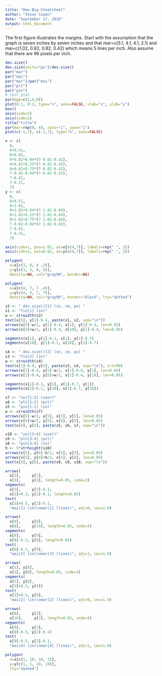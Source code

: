 ```yaml
---
title: "How-Big-Cheatsheet"
author: "Steve Simon"
date: "September 17, 2016"
output: html_document
---
```


The first figure illustrates the margins. Start with the assumption that the graph is seven inches by seven inches and that mar=c(5.1, 4.1, 4.1, 2.1) and mai=c(1.02, 0.82, 0.82, 0.42)
which means 5 lines per inch. Also assume that there are 96 pixels per inch.

```r
dev.size()
dev.size(units="px")/dev.size()
par("mar")
par("mai")
par("mar")/par("mai")
par("plt")
par("pin")
# test plot
par(mgp=c(1,4,0))
plot(0:1, 0:1, type="n", axes=FALSE, xlab="x", ylab="y")
box()
axis(side=1)
axis(side=2)
title("title")
par(mar=rep(0, 4), xaxs="i", yaxs="i")
plot(c(-1,7), c(-1,7), type="n", axes=FALSE)

x <- c(
  0,
  0+0.41,
  0+0.82,
  0+0.82+0.04*(7-0.82-0.42),
  0+0.82+0.25*(7-0.82-0.42),
  0+0.82+0.75*(7-0.82-0.42),
  7-0.42-0.04*(7-0.82-0.42),
  7-0.42,
  7-0.21,
  7)
y <- c(
  0,
  0+0.51,
  0+1.02,
  0+1.02+0.04*(7-1.02-0.84),
  0+1.02+0.25*(7-1.02-0.84),
  0+1.02+0.75*(7-1.02-0.84),
  7-0.82-0.04*(7-1.02-0.82),
  7-0.82,
  7-0.41,
  7)

axis(side=1, pos=1.02, at=x[c(4,7)], labels=rep(" ", 2)) 
axis(side=2, pos=0.82, at=y[c(4,7)], labels=rep(" ", 2)) 

polygon(
  x=x[c(3, 8, 8 ,3)],
  y=y[c(3, 3, 8, 8)],
  density=NA, col="gray90", border=NA)

polygon(
  x=x[c(4, 7, 7 ,4)],
  y=y[c(4, 4, 7, 7)],
  density=NA, col="gray90", border="black", lty="dotted")

s2 <- " dev.size()[1] (in, cm, px) "
s1 <- "fin[1] (in)"
w <- strwidth(s2)
text(x[5], y[1]-0.4, paste(s1, s2, sep="\n"))
arrows(x[5]-w/2, y[1]-0.4, x[1], y[1]-0.4, len=0.05)
arrows(x[5]+w/2, y[1]-0.4, x[10], y[1]-0.4, len=0.05)

segments(x[1], y[1]-0.1, x[1], y[1]-0.7)
segments(x[10], y[1]-0.1, x[10], y[1]-0.7)

s4 <- " dev.size()[2] (in, cm, px) "
s3 <- "fin[2] (in)"
w <- strwidth(s4)
text(x[1]-0.4, y[5], paste(s3, s4, sep="\n"), srt=90)
arrows(x[1]-0.4, y[5]-w/2, x[1]-0.4, y[1], len=0.05)
arrows(x[1]-0.4, y[5]+w/2, x[1]-0.4, y[10], len=0.05)

segments(x[1]-0.1, y[1], x[1]-0.7, y[1])
segments(x[1]-0.1, y[10], x[1]-0.7, y[10])

s7 <- "usr[1:2] (user)"
s6 <- "plt[1:2] (pct)"
s5 <- "pin[1:2] (in)"
w <- strwidth(s7)
arrows(x[6]-w/2, y[5], x[3], y[5], len=0.05)
arrows(x[6]+w/2, y[5], x[8], y[5], len=0.05)
text(x[6], y[5], paste(s5, s6, s7, sep="\n"))

s10 <- "usr[3:4] (user)"
s9 <- "plt[3:4] (pct)"
s8 <- "pin[3:4] (in)"
h <- 5*strheight(s10)
arrows(x[5], y[6]-h/2, x[5], y[3], len=0.05)
arrows(x[5], y[6]+h/2, x[5], y[8], len=0.05)
text(x[5], y[6], paste(s8, s9, s10, sep="\n"))

arrows(
  x[3],     y[1],
  x[3],     y[3], length=0.05, code=3)
segments(
  x[3],     y[2]-0.1,
  x[3]+0.3, y[2]-0.1, length=0.05)
text(
  x[3]+0.5, y[2]-0.1, 
  "mai[1] (in)\nmar[1] (lines)", adj=0, cex=1.0)

arrows(
  x[8],     y[8],
  x[8],     y[10], length=0.05, code=3)
segments(
  x[8],     y[9],
  x[8]-0.3, y[9], length=0.05)
text(
  x[8]-0.5, y[9], 
  "mai[3] (in)\nmar[3] (lines)", adj=1, cex=1.0)

arrows(
  x[1], y[8],
  x[3], y[8], length=0.05, code=3)
segments(
  x[2], y[8],
  x[3]+0.5, y[9])
text(
  x[3]+0.5, y[9],
  "mai[2] (in)\nmar[2] (lines)", adj=0, cex=1.0)

arrows(
  x[8],     y[3],
  x[10],     y[3], length=0.05, code=3)
segments(
  x[9],     y[3],
  x[9]-0.5, y[2]-0.1)
text(
  x[9]-0.5, y[2]-0.1,
  "mai[4] (in)\nmar[4] (lines)", adj=1, cex=1.0)

polygon(
  x=x[c(1, 10, 10, 1)],
  y=y[c(1, 1, 10, 10)],
  lty="dashed")
```
